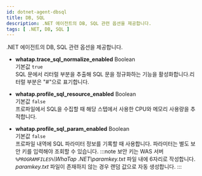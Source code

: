 ```yaml
---
id: dotnet-agent-dbsql
title: DB, SQL
description: .NET 에이전트의 DB, SQL 관련 옵션을 제공합니다.
tags: [ .NET, DB, SQL ] 
---
```


.NET 에이전트의 DB, SQL 관련 옵션을 제공합니다.

* **whatap.trace_sql_normalize_enabled** <span class='type'>Boolean</span><br/>기본값 `true`<br/>
SQL 문에서 리터럴 부분을 추출해 SQL 문을 정규화하는 기능을 활성화합니다.리터럴 부분은 "#"으로 표기합니다.

* **whatap.profile_sql_resource_enabled** <span class='type'>Boolean</span><br/>기본값 `false`<br/>
프로파일에서 SQL을 수집할 때 해당 스텝에서 사용한 CPU와 메모리 사용량을 추적합니다.

* **whatap.profile_sql_param_enabled** <span class='type'>Boolean</span><br/>기본값 `false`<br/>
    프로파일 내역에 SQL 파라미터 정보를 기록할 때 사용합니다. 파라미터는 별도 보안 키를 입력해야 조회할 수 있습니다.
:::note
보안 키는 WAS 서버 *`%PROGRAMFILES%`\WhaTap .NET\paramkey.txt* 파일 내에 6자리로 작성합니다. *paramkey.txt* 파일이 존재하지 않는 경우 랜덤 값으로 자동 생성합니다.
:::